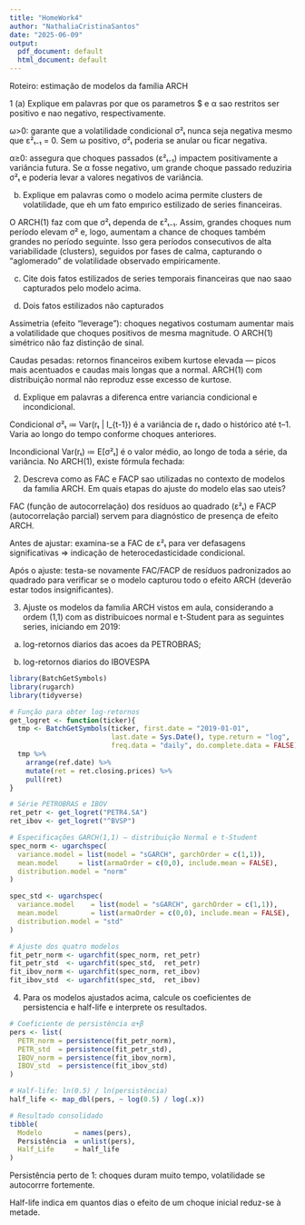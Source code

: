 ```yaml
---
title: "HomeWork4"
author: "NathaliaCristinaSantos"
date: "2025-06-09"
output:
  pdf_document: default
  html_document: default
---
```

Roteiro: estimação de modelos da família ARCH

1
(a) Explique em palavras por que os parametros $ e α sao restritos ser positivo e nao negativo, respectivamente.

ω>0: garante que a volatilidade condicional σ²ₜ nunca seja negativa mesmo que ε²ₜ₋₁ = 0. Sem ω positivo, σ²ₜ poderia se anular ou ficar negativa.

α≥0: assegura que choques passados (ε²ₜ₋₁) impactem positivamente a variância futura. Se α fosse negativo, um grande choque passado reduziria σ²ₜ e poderia levar a valores negativos de variância.


(b) Explique em palavras como o modelo acima permite clusters de volatilidade, que eh um fato empırico estilizado de series financeiras.

O ARCH(1) faz com que σ²ₜ dependa de ε²ₜ₋₁. Assim, grandes choques num período elevam σ² e, logo, aumentam a chance de choques também grandes no período seguinte. Isso gera períodos consecutivos de alta variabilidade (clusters), seguidos por fases de calma, capturando o “aglomerado” de volatilidade observado empiricamente.

(c) Cite dois fatos estilizados de series temporais financeiras que nao saao capturados pelo modelo acima.

(c) Dois fatos estilizados não capturados

Assimetria (efeito “leverage”): choques negativos costumam aumentar mais a volatilidade que choques positivos de mesma magnitude. O ARCH(1) simétrico não faz distinção de sinal.

Caudas pesadas: retornos financeiros exibem kurtose elevada ― picos mais acentuados e caudas mais longas que a normal. ARCH(1) com distribuição normal não reproduz esse excesso de kurtose.

(d) Explique em palavras a diferenca entre variancia condicional e incondicional.

Condicional σ²ₜ ≔ Var(rₜ | I_{t-1}) é a variância de rₜ dado o histórico até t–1. Varia ao longo do tempo conforme choques anteriores.

Incondicional Var(rₜ) ≔ E[σ²ₜ] é o valor médio, ao longo de toda a série, da variância. No ARCH(1), existe fórmula fechada:


2. Descreva como as FAC e FACP sao utilizadas no contexto de modelos da famılia ARCH. Em quais etapas do ajuste do modelo elas sao uteis?

FAC (função de autocorrelação) dos resíduos ao quadrado (ε²ₜ) e FACP (autocorrelação parcial) servem para diagnóstico de presença de efeito ARCH.

Antes de ajustar: examina-se a FAC de ε²ₜ para ver defasagens significativas ⇒ indicação de heterocedasticidade condicional.

Após o ajuste: testa-se novamente FAC/FACP de resíduos padronizados ao quadrado para verificar se o modelo capturou todo o efeito ARCH (deverão estar todos insignificantes).

3. Ajuste os modelos da famılia ARCH vistos em aula, considerando a ordem (1,1) com as distribuicoes normal e t-Student para as seguintes series, iniciando em 2019:

(a) log-retornos diarios das acoes da PETROBRAS;

(b) log-retornos diarios do IBOVESPA
```r
library(BatchGetSymbols)
library(rugarch)
library(tidyverse)

# Função para obter log-retornos
get_logret <- function(ticker){
  tmp <- BatchGetSymbols(ticker, first.date = "2019-01-01",
                         last.date = Sys.Date(), type.return = "log",
                         freq.data = "daily", do.complete.data = FALSE)[[2]]
  tmp %>% 
    arrange(ref.date) %>% 
    mutate(ret = ret.closing.prices) %>% 
    pull(ret)
}

# Série PETROBRAS e IBOV
ret_petr <- get_logret("PETR4.SA")
ret_ibov <- get_logret("^BVSP")

# Especificações GARCH(1,1) — distribuição Normal e t-Student
spec_norm <- ugarchspec(
  variance.model = list(model = "sGARCH", garchOrder = c(1,1)),
  mean.model     = list(armaOrder = c(0,0), include.mean = FALSE),
  distribution.model = "norm"
)

spec_std <- ugarchspec(
  variance.model    = list(model = "sGARCH", garchOrder = c(1,1)),
  mean.model        = list(armaOrder = c(0,0), include.mean = FALSE),
  distribution.model = "std"
)

# Ajuste dos quatro modelos
fit_petr_norm <- ugarchfit(spec_norm, ret_petr)
fit_petr_std  <- ugarchfit(spec_std,  ret_petr)
fit_ibov_norm <- ugarchfit(spec_norm, ret_ibov)
fit_ibov_std  <- ugarchfit(spec_std,  ret_ibov)

```



4. Para os modelos ajustados acima, calcule os coeficientes de persistencia e half-life e interprete os resultados.

```r
# Coeficiente de persistência α+β
pers <- list(
  PETR_norm = persistence(fit_petr_norm),
  PETR_std  = persistence(fit_petr_std),
  IBOV_norm = persistence(fit_ibov_norm),
  IBOV_std  = persistence(fit_ibov_std)
)

# Half-life: ln(0.5) / ln(persistência)
half_life <- map_dbl(pers, ~ log(0.5) / log(.x))

# Resultado consolidado
tibble(
  Modelo        = names(pers),
  Persistência  = unlist(pers),
  Half_Life     = half_life
)

```

Persistência perto de 1:  choques duram muito tempo, volatilidade se autocorrre fortemente.

Half-life indica em quantos dias o efeito de um choque inicial reduz-se à metade.

